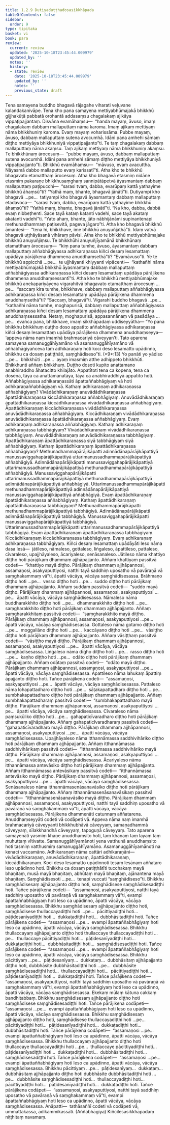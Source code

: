 ```yaml
---
title: 1.2.9 Dutiyaduṭṭhadosasikkhāpada
tableOfContents: false
sidebar:
  order: 9
type: tipitaka
basket: vi
book: para
review:
  current: review
  updated: '2025-10-18T23:45:44.009979'
  updated_by: ''
  notes: ''
  history:
  - state: review
    date: '2025-10-18T23:45:44.009979'
    updated_by: ''
    notes: ''
    previous_state: draft
---
```



<DynamicBreadcrumb />


<ReviewStatus review={frontmatter.review} showDetails={true} />

<HypothesisAnnotation frontmatter={frontmatter} />

<Division number="391" book="para" e="ch" v="1" p="255">

<Paragraph number="1626" book="para">
Tena samayena buddho bhagavā rājagahe viharati veḷuvane kalandakanivāpe. Tena kho pana samayena mettiyabhūmajakā bhikkhū gijjhakūṭā pabbatā orohantā addasaṃsu chagalakaṃ ajikāya vippaṭipajjantaṃ. Disvāna evamāhaṃsu—  “handa mayaṃ, āvuso, imaṃ chagalakaṃ dabbaṃ mallaputtaṃ nāma karoma. Imaṃ ajikaṃ mettiyaṃ nāma bhikkhuniṃ karoma. Evaṃ mayaṃ voharissāma. Pubbe mayaṃ, āvuso, dabbaṃ mallaputtaṃ sutena avocumhā. Idāni pana amhehi sāmaṃ diṭṭho mettiyāya bhikkhuniyā vippaṭipajjanto”ti. Te taṃ chagalakaṃ dabbaṃ mallaputtaṃ nāma akaṃsu. Taṃ ajikaṃ mettiyaṃ nāma bhikkhuniṃ akaṃsu. Te bhikkhūnaṃ ārocesuṃ—  “pubbe mayaṃ, āvuso, dabbaṃ mallaputtaṃ sutena avocumhā. Idāni pana amhehi sāmaṃ diṭṭho mettiyāya bhikkhuniyā vippaṭipajjanto”ti. Bhikkhū evamāhaṃsu—  “māvuso, evaṃ avacuttha. Nāyasmā dabbo mallaputto evaṃ karissatī”ti.
</Paragraph>

<Paragraph number="1627" book="para">
Atha kho te bhikkhū bhagavato etamatthaṃ ārocesuṃ. Atha kho bhagavā etasmiṃ nidāne etasmiṃ pakaraṇe bhikkhusaṃghaṃ sannipātāpetvā āyasmantaṃ dabbaṃ mallaputtaṃ paṭipucchi—  “sarasi tvaṃ, dabba, evarūpaṃ kattā yathayime bhikkhū āhaṃsū”ti? “Yathā maṃ, bhante, bhagavā jānātī”ti. Dutiyampi kho bhagavā …pe…  tatiyampi kho bhagavā āyasmantaṃ dabbaṃ mallaputtaṃ etadavoca—  “sarasi tvaṃ, dabba, evarūpaṃ kattā yathayime bhikkhū āhaṃsū”ti? “Yathā maṃ, bhante, bhagavā jānātī”ti. “Na kho, dabba, dabbā evaṃ nibbeṭhenti. Sace tayā kataṃ katanti vadehi, sace tayā akataṃ akatanti vadehī”ti. “Yato ahaṃ, bhante, jāto nābhijānāmi supinantenapi methunadhammaṃ paṭisevitā, pageva jāgaro”ti. Atha kho bhagavā bhikkhū āmantesi—  “tena hi, bhikkhave, ime bhikkhū anuyuñjathā”ti. Idaṃ vatvā bhagavā uṭṭhāyāsanā vihāraṃ pāvisi.
</Paragraph>

<Paragraph number="1628" book="para">
Atha kho te bhikkhū mettiyabhūmajake bhikkhū anuyuñjiṃsu. Te bhikkhūhi anuyuñjīyamānā bhikkhūnaṃ etamatthaṃ ārocesuṃ—  “kiṃ pana tumhe, āvuso, āyasmantaṃ dabbaṃ mallaputtaṃ aññabhāgiyassa adhikaraṇassa kiñci desaṃ lesamattaṃ upādāya pārājikena dhammena anuddhaṃsethā”ti? “Evamāvuso”ti. Ye te bhikkhū appicchā …pe…  te ujjhāyanti khiyyanti vipācenti—  “kathañhi nāma mettiyabhūmajakā bhikkhū āyasmantaṃ dabbaṃ mallaputtaṃ aññabhāgiyassa adhikaraṇassa kiñci desaṃ lesamattaṃ upādāya pārājikena dhammena anuddhaṃsessantī”ti.
</Paragraph>

<Paragraph number="1629" book="para">
Atha kho te bhikkhū mettiyabhūmajake bhikkhū anekapariyāyena vigarahitvā bhagavato etamatthaṃ ārocesuṃ …pe…  “saccaṃ kira tumhe, bhikkhave, dabbaṃ mallaputtaṃ aññabhāgiyassa adhikaraṇassa kiñci desaṃ lesamattaṃ upādāya pārājikena dhammena anuddhaṃsethā”ti? “Saccaṃ, bhagavā”ti. Vigarahi buddho bhagavā …pe…  “kathañhi nāma tumhe, moghapurisā, dabbaṃ mallaputtaṃ aññabhāgiyassa adhikaraṇassa kiñci desaṃ lesamattaṃ upādāya pārājikena dhammena anuddhaṃsessatha. Netaṃ, moghapurisā, appasannānaṃ vā pasādāya …pe…  evañca pana, bhikkhave, imaṃ sikkhāpadaṃ uddiseyyātha—
</Paragraph>

</Division>
<Division number="392" book="para" e="ch" v="1" p="256">

<Paragraph number="1630" book="para">
<Emphasis>“Yo pana bhikkhu bhikkhuṃ duṭṭho doso appatīto aññabhāgiyassa adhikaraṇassa kiñci desaṃ lesamattaṃ upādāya pārājikena dhammena anuddhaṃseyya—  ‘appeva nāma naṃ imamhā brahmacariyā cāveyyan’ti. Tato aparena samayena samanuggāhīyamāno vā asamanuggāhīyamāno vā aññabhāgiyañceva taṃ adhikaraṇaṃ hoti koci deso lesamatto upādinno, bhikkhu ca dosaṃ patiṭṭhāti, saṃghādiseso”</Emphasis>ti. (*9*:<Emphasis>13</Emphasis>)
</Paragraph>

</Division>
<Division number="393" book="para" e="ch" v="1" p="257">

<Paragraph number="1631" book="para">
<Emphasis>Yo panā</Emphasis>ti yo yādiso …pe…  <Emphasis>bhikkhū</Emphasis>ti …pe…  ayaṃ imasmiṃ atthe adhippeto bhikkhūti.
</Paragraph>

<Paragraph number="1632" book="para">
<Emphasis>Bhikkhun</Emphasis>ti aññaṃ bhikkhuṃ.
</Paragraph>

<Paragraph number="1633" book="para">
<Emphasis>Duṭṭho doso</Emphasis>ti kupito anattamano anabhiraddho āhatacitto khilajāto.
</Paragraph>

<Paragraph number="1634" book="para">
<Emphasis>Appatīto</Emphasis>ti tena ca kopena, tena ca dosena, tāya ca anattamanatāya, tāya ca anabhiraddhiyā appatīto hoti.
</Paragraph>

<Paragraph number="1635" book="para">
<Emphasis>Aññabhāgiyassa adhikaraṇassā</Emphasis>ti āpattaññabhāgiyaṃ vā hoti adhikaraṇaññabhāgiyaṃ vā. Kathaṃ adhikaraṇaṃ adhikaraṇassa aññabhāgiyaṃ? Vivādādhikaraṇaṃ anuvādādhikaraṇassa āpattādhikaraṇassa kiccādhikaraṇassa aññabhāgiyaṃ. Anuvādādhikaraṇaṃ āpattādhikaraṇassa kiccādhikaraṇassa vivādādhikaraṇassa aññabhāgiyaṃ. Āpattādhikaraṇaṃ kiccādhikaraṇassa vivādādhikaraṇassa anuvādādhikaraṇassa aññabhāgiyaṃ. Kiccādhikaraṇaṃ vivādādhikaraṇassa anuvādādhikaraṇassa āpattādhikaraṇassa aññabhāgiyaṃ. Evaṃ adhikaraṇaṃ adhikaraṇassa aññabhāgiyaṃ.
</Paragraph>

<Paragraph number="1636" book="para">
Kathaṃ adhikaraṇaṃ adhikaraṇassa tabbhāgiyaṃ? Vivādādhikaraṇaṃ vivādādhikaraṇassa tabbhāgiyaṃ. Anuvādādhikaraṇaṃ anuvādādhikaraṇassa tabbhāgiyaṃ. Āpattādhikaraṇaṃ āpattādhikaraṇassa siyā tabbhāgiyaṃ siyā aññabhāgiyaṃ.
</Paragraph>

<Paragraph number="1637" book="para">
Kathaṃ āpattādhikaraṇaṃ āpattādhikaraṇassa aññabhāgiyaṃ? Methunadhammapārājikāpatti adinnādānapārājikāpattiyā manussaviggahapārājikāpattiyā uttarimanussadhammapārājikāpattiyā aññabhāgiyā. Adinnādānapārājikāpatti manussaviggahapārājikāpattiyā uttarimanussadhammapārājikāpattiyā methunadhammapārājikāpattiyā aññabhāgiyā. Manussaviggahapārājikāpatti uttarimanussadhammapārājikāpattiyā methunadhammapārājikāpattiyā adinnādānapārājikāpattiyā aññabhāgiyā. Uttarimanussadhammapārājikāpatti methunadhammapārājikāpattiyā adinnādānapārājikāpattiyā manussaviggahapārājikāpattiyā aññabhāgiyā. Evaṃ āpattādhikaraṇaṃ āpattādhikaraṇassa aññabhāgiyaṃ.
</Paragraph>

<Paragraph number="1638" book="para">
Kathaṃ āpattādhikaraṇaṃ āpattādhikaraṇassa tabbhāgiyaṃ? Methunadhammapārājikāpatti methunadhammapārājikāpattiyā tabbhāgiyā. Adinnādānapārājikāpatti adinnādānapārājikāpattiyā tabbhāgiyā. Manussaviggahapārājikāpatti manussaviggahapārājikāpattiyā tabbhāgiyā. Uttarimanussadhammapārājikāpatti uttarimanussadhammapārājikāpattiyā tabbhāgiyā. Evaṃ āpattādhikaraṇaṃ āpattādhikaraṇassa tabbhāgiyaṃ.
</Paragraph>

<Paragraph number="1639" book="para">
Kiccādhikaraṇaṃ kiccādhikaraṇassa tabbhāgiyaṃ. Evaṃ adhikaraṇaṃ adhikaraṇassa tabbhāgiyaṃ.
</Paragraph>

</Division>
<Division number="394" book="para" e="ch" v="1" p="258">

<Paragraph number="1640" book="para">
<Emphasis>Kiñci desaṃ lesamattaṃ upādāyā</Emphasis>ti leso nāma dasa lesā—  jātileso, nāmaleso, gottaleso, liṅgaleso, āpattileso, pattaleso, cīvaraleso, upajjhāyaleso, ācariyaleso, senāsanaleso.
</Paragraph>

</Division>
<Division number="395" book="para" e="ch" v="1" p="258">

<Paragraph number="1641" book="para">
<Emphasis>Jātileso</Emphasis> nāma khattiyo diṭṭho hoti pārājikaṃ dhammaṃ ajjhāpajjanto. Aññaṃ khattiyaṃ passitvā codeti—  “khattiyo mayā diṭṭho. Pārājikaṃ dhammaṃ ajjhāpannosi, assamaṇosi, asakyaputtiyosi, natthi tayā saddhiṃ uposatho vā pavāraṇā vā saṃghakammaṃ vā”ti, āpatti vācāya, vācāya saṃghādisesassa.
</Paragraph>

<Paragraph number="1642" book="para">
Brāhmaṇo diṭṭho hoti …pe…  vesso diṭṭho hoti …pe…  suddo diṭṭho hoti pārājikaṃ dhammaṃ ajjhāpajjanto. Aññaṃ suddaṃ passitvā codeti—  “suddo mayā diṭṭho. Pārājikaṃ dhammaṃ ajjhāpannosi, assamaṇosi, asakyaputtiyosi …pe…  āpatti vācāya, vācāya saṃghādisesassa.
</Paragraph>

</Division>
<Division number="396" book="para" e="ch" v="1" p="258">

<Paragraph number="1643" book="para">
<Emphasis>Nāmaleso</Emphasis> nāma buddharakkhito diṭṭho hoti …pe…  dhammarakkhito diṭṭho hoti …pe…  saṃgharakkhito diṭṭho hoti pārājikaṃ dhammaṃ ajjhāpajjanto. Aññaṃ saṃgharakkhitaṃ passitvā codeti—  “saṃgharakkhito mayā diṭṭho. Pārājikaṃ dhammaṃ ajjhāpannosi, assamaṇosi, asakyaputtiyosi …pe…  āpatti vācāya, vācāya saṃghādisesassa.
</Paragraph>

</Division>
<Division number="397" book="para" e="ch" v="1" p="259">

<Paragraph number="1644" book="para">
<Emphasis>Gottaleso</Emphasis> nāma gotamo diṭṭho hoti …pe…  moggallāno diṭṭho hoti …pe…  kaccāyano diṭṭho hoti …pe…  vāsiṭṭho diṭṭho hoti pārājikaṃ dhammaṃ ajjhāpajjanto. Aññaṃ vāsiṭṭhaṃ passitvā codeti—  “vāsiṭṭho mayā diṭṭho. Pārājikaṃ dhammaṃ ajjhāpannosi, assamaṇosi, asakyaputtiyosi …pe…  āpatti vācāya, vācāya saṃghādisesassa.
</Paragraph>

</Division>
<Division number="398" book="para" e="ch" v="1" p="259">

<Paragraph number="1645" book="para">
<Emphasis>Liṅgaleso</Emphasis> nāma dīgho diṭṭho hoti …pe…  rasso diṭṭho hoti …pe…  kaṇho diṭṭho hoti …pe…  odāto diṭṭho hoti pārājikaṃ dhammaṃ ajjhāpajjanto. Aññaṃ odātaṃ passitvā codeti—  “odāto mayā diṭṭho. Pārājikaṃ dhammaṃ ajjhāpannosi, assamaṇosi, asakyaputtiyosi …pe…  āpatti vācāya, vācāya saṃghādisesassa.
</Paragraph>

</Division>
<Division number="399" book="para" e="ch" v="1" p="259">

<Paragraph number="1646" book="para">
<Emphasis>Āpattileso</Emphasis> nāma lahukaṃ āpattiṃ āpajjanto diṭṭho hoti. Tañce pārājikena codeti—  “assamaṇosi, asakyaputtiyosi …pe…  āpatti vācāya, vācāya saṃghādisesassa.
</Paragraph>

</Division>
<Division number="400" book="para" e="ch" v="1" p="259">

<Paragraph number="1647" book="para">
<Emphasis>Pattaleso</Emphasis> nāma lohapattadharo diṭṭho hoti …pe…  sāṭakapattadharo diṭṭho hoti …pe…  sumbhakapattadharo diṭṭho hoti pārājikaṃ dhammaṃ ajjhāpajjanto. Aññaṃ sumbhakapattadharaṃ passitvā codeti—  “sumbhakapattadharo mayā diṭṭho. Pārājikaṃ dhammaṃ ajjhāpannosi, assamaṇosi, asakyaputtiyosi …pe…  āpatti vācāya, vācāya saṃghādisesassa.
</Paragraph>

</Division>
<Division number="401" book="para" e="ch" v="1" p="259">

<Paragraph number="1648" book="para">
<Emphasis>Cīvaraleso</Emphasis> nāma paṃsukūliko diṭṭho hoti …pe…  gahapaticīvaradharo diṭṭho hoti pārājikaṃ dhammaṃ ajjhāpajjanto. Aññaṃ gahapaticīvaradharaṃ passitvā codeti—  “gahapaticīvaradharo mayā diṭṭho. Pārājikaṃ dhammaṃ ajjhāpannosi, assamaṇosi, asakyaputtiyosi …pe…  āpatti vācāya, vācāya saṃghādisesassa.
</Paragraph>

</Division>
<Division number="402" book="para" e="ch" v="1" p="260">

<Paragraph number="1649" book="para">
<Emphasis>Upajjhāyaleso</Emphasis> nāma itthannāmassa saddhivihāriko diṭṭho hoti pārājikaṃ dhammaṃ ajjhāpajjanto. Aññaṃ itthannāmassa saddhivihārikaṃ passitvā codeti—  “itthannāmassa saddhivihāriko mayā diṭṭho. Pārājikaṃ dhammaṃ ajjhāpannosi, assamaṇosi, asakyaputtiyosi …pe…  āpatti vācāya, vācāya saṃghādisesassa.
</Paragraph>

</Division>
<Division number="403" book="para" e="ch" v="1" p="260">

<Paragraph number="1650" book="para">
<Emphasis>Ācariyaleso</Emphasis> nāma itthannāmassa antevāsiko diṭṭho hoti pārājikaṃ dhammaṃ ajjhāpajjanto. Aññaṃ itthannāmassa antevāsikaṃ passitvā codeti—  “itthannāmassa antevāsiko mayā diṭṭho. Pārājikaṃ dhammaṃ ajjhāpannosi, assamaṇosi, asakyaputtiyosi …pe…  āpatti vācāya, vācāya saṃghādisesassa.
</Paragraph>

</Division>
<Division number="404" book="para" e="ch" v="1" p="260">

<Paragraph number="1651" book="para">
<Emphasis>Senāsanaleso</Emphasis> nāma itthannāmasenāsanavāsiko diṭṭho hoti pārājikaṃ dhammaṃ ajjhāpajjanto. Aññaṃ itthannāmasenāsanavāsikaṃ passitvā codeti—  “itthannāmasenāsanavāsiko mayā diṭṭho. Pārājikaṃ dhammaṃ ajjhāpannosi, assamaṇosi, asakyaputtiyosi, natthi tayā saddhiṃ uposatho vā pavāraṇā vā saṃghakammaṃ vā”ti, āpatti vācāya, vācāya saṃghādisesassa.
</Paragraph>

</Division>
<Division number="405" book="para" e="ch" v="1" p="260">

<Paragraph number="1652" book="para">
<Emphasis>Pārājikena dhammenā</Emphasis>ti catunnaṃ aññatarena.
</Paragraph>

<Paragraph number="1653" book="para">
<Emphasis>Anuddhaṃseyyā</Emphasis>ti codeti vā codāpeti vā.
</Paragraph>

<Paragraph number="1654" book="para">
<Emphasis>Appeva nāma naṃ imamhā brahmacariyā cāveyyan</Emphasis>ti bhikkhubhāvā cāveyyaṃ, samaṇadhammā cāveyyaṃ, sīlakkhandhā cāveyyaṃ, tapoguṇā cāveyyaṃ.
</Paragraph>

<Paragraph number="1655" book="para">
<Emphasis>Tato aparena samayenā</Emphasis>ti yasmiṃ khaṇe anuddhaṃsito hoti, taṃ khaṇaṃ taṃ layaṃ taṃ muhuttaṃ vītivatte.
</Paragraph>

<Paragraph number="1656" book="para">
<Emphasis>Samanuggāhīyamāno</Emphasis>ti yena vatthunā anuddhaṃsito hoti tasmiṃ vatthusmiṃ samanuggāhīyamāno.
</Paragraph>

<Paragraph number="1657" book="para">
<Emphasis>Asamanuggāhīyamāno</Emphasis>ti na kenaci vuccamāno.
</Paragraph>

<Paragraph number="1658" book="para">
<Emphasis>Adhikaraṇaṃ</Emphasis> nāma cattāri adhikaraṇāni—  vivādādhikaraṇaṃ, anuvādādhikaraṇaṃ, āpattādhikaraṇaṃ, kiccādhikaraṇaṃ.
</Paragraph>

<Paragraph number="1659" book="para">
<Emphasis>Koci deso lesamatto upādinno</Emphasis>ti tesaṃ lesānaṃ aññataro leso upādinno hoti.
</Paragraph>

<Paragraph number="1660" book="para">
<Emphasis>Bhikkhu ca dosaṃ patiṭṭhātī</Emphasis>ti tucchakaṃ mayā bhaṇitaṃ, musā mayā bhaṇitaṃ, abhūtaṃ mayā bhaṇitaṃ, ajānantena mayā bhaṇitaṃ.
</Paragraph>

<Paragraph number="1661" book="para">
<Emphasis>Saṃghādiseso</Emphasis>ti …pe…  tenapi vuccati “saṃghādiseso”ti.
</Paragraph>

</Division>
<Division number="406" book="para" e="ch" v="1" p="261">

<Paragraph number="1662" book="para">
Bhikkhu saṃghādisesaṃ ajjhāpajjanto diṭṭho hoti, saṃghādisese saṃghādisesadiṭṭhi hoti. Tañce pārājikena codeti—  “assamaṇosi, asakyaputtiyosi, natthi tayā saddhiṃ uposatho vā pavāraṇā vā saṃghakammaṃ vā”ti, evampi āpattaññabhāgiyaṃ hoti leso ca upādinno, āpatti vācāya, vācāya saṃghādisesassa.
</Paragraph>

<Paragraph number="1663" book="para">
Bhikkhu saṃghādisesaṃ ajjhāpajjanto diṭṭho hoti, saṃghādisese thullaccayadiṭṭhi hoti …pe…  pācittiyadiṭṭhi hoti…  pāṭidesanīyadiṭṭhi hoti…  dukkaṭadiṭṭhi hoti…  dubbhāsitadiṭṭhi hoti. Tañce pārājikena codeti—  “assamaṇosi …pe…  evampi āpattaññabhāgiyaṃ hoti leso ca upādinno, āpatti vācāya, vācāya saṃghādisesassa.
</Paragraph>

<Paragraph number="1664" book="para">
Bhikkhu thullaccayaṃ ajjhāpajjanto diṭṭho hoti thullaccaye thullaccayadiṭṭhi hoti …pe…  thullaccaye pācittiyadiṭṭhi hoti…  pāṭidesanīyadiṭṭhi hoti…  dukkaṭadiṭṭhi hoti…  dubbhāsitadiṭṭhi hoti…  saṃghādisesadiṭṭhi hoti. Tañce pārājikena codeti—  “assamaṇosi …pe…  evampi āpattaññabhāgiyaṃ hoti leso ca upādinno, āpatti vācāya, vācāya saṃghādisesassa.
</Paragraph>

<Paragraph number="1665" book="para">
Bhikkhu pācittiyaṃ …pe…  pāṭidesanīyaṃ…  dukkaṭaṃ…  dubbhāsitaṃ ajjhāpajjanto diṭṭho hoti, dubbhāsite dubbhāsitadiṭṭhi hoti …pe…  dubbhāsite saṃghādisesadiṭṭhi hoti…  thullaccayadiṭṭhi hoti…  pācittiyadiṭṭhi hoti…  pāṭidesanīyadiṭṭhi hoti…  dukkaṭadiṭṭhi hoti. Tañce pārājikena codeti—  “assamaṇosi, asakyaputtiyosi, natthi tayā saddhiṃ uposatho vā pavāraṇā vā saṃghakammaṃ vā”ti, evampi āpattaññabhāgiyaṃ hoti leso ca upādinno, āpatti vācāya, vācāya saṃghādisesassa.

</Paragraph>
</Division>

<Paragraph number="1666" type="center" book="para">
Ekekaṃ mūlaṃ kātuna cakkaṃ bandhitabbaṃ.


</Paragraph>

<Division number="407" book="para" e="ch" v="1" p="262">

<Paragraph number="1667" book="para">
Bhikkhu saṃghādisesaṃ ajjhāpajjanto diṭṭho hoti saṃghādisese saṃghādisesadiṭṭhi hoti. Tañce pārājikena codāpeti—  “assamaṇosi …pe…  evampi āpattaññabhāgiyaṃ hoti leso ca upādinno, āpatti vācāya, vācāya saṃghādisesassa.
</Paragraph>

<Paragraph number="1668" book="para">
Bhikkhu saṃghādisesaṃ ajjhāpajjanto diṭṭho hoti, saṃghādisese thullaccayadiṭṭhi hoti …pe…  pācittiyadiṭṭhi hoti…  pāṭidesanīyadiṭṭhi hoti…  dukkaṭadiṭṭhi hoti…  dubbhāsitadiṭṭhi hoti. Tañce pārājikena codāpeti—  “assamaṇosi …pe…  evampi āpattaññabhāgiyaṃ hoti leso ca upādinno, āpatti vācāya, vācāya saṃghādisesassa.
</Paragraph>

<Paragraph number="1669" book="para">
Bhikkhu thullaccayaṃ ajjhāpajjanto diṭṭho hoti thullaccaye thullaccayadiṭṭhi hoti …pe…  thullaccaye pācittiyadiṭṭhi hoti…  pāṭidesanīyadiṭṭhi hoti…  dukkaṭadiṭṭhi hoti…  dubbhāsitadiṭṭhi hoti…  saṃghādisesadiṭṭhi hoti. Tañce pārājikena codāpeti—  “assamaṇosi …pe…  evampi āpattaññabhāgiyaṃ hoti leso ca upādinno, āpatti vācāya, vācāya saṃghādisesassa.
</Paragraph>

<Paragraph number="1670" book="para">
Bhikkhu pācittiyaṃ …pe…  pāṭidesanīyaṃ…  dukkaṭaṃ…  dubbhāsitaṃ ajjhāpajjanto diṭṭho hoti dubbhāsite dubbhāsitadiṭṭhi hoti …pe…  dubbhāsite saṃghādisesadiṭṭhi hoti…  thullaccayadiṭṭhi hoti…  pācittiyadiṭṭhi hoti…  pāṭidesanīyadiṭṭhi hoti…  dukkaṭadiṭṭhi hoti. Tañce pārājikena codāpeti—  “assamaṇosi, asakyaputtiyosi, natthi tayā saddhiṃ uposatho vā pavāraṇā vā saṃghakammaṃ vā”ti, evampi āpattaññabhāgiyaṃ hoti leso ca upādinno, āpatti vācāya, vācāya saṃghādisesassa.
</Paragraph>

</Division>
<Division number="408" book="para" e="ch" v="1" p="262">

<Paragraph number="1671" book="para">
Anāpatti—  tathāsaññī codeti vā codāpeti vā, ummattakassa, ādikammikassāti.

</Paragraph>
</Division>

<Paragraph number="1672" type="center" book="para">
(Aññabhāgiya) Kiñcilesasikkhāpadaṃ niṭṭhitaṃ navamaṃ.
</Paragraph>